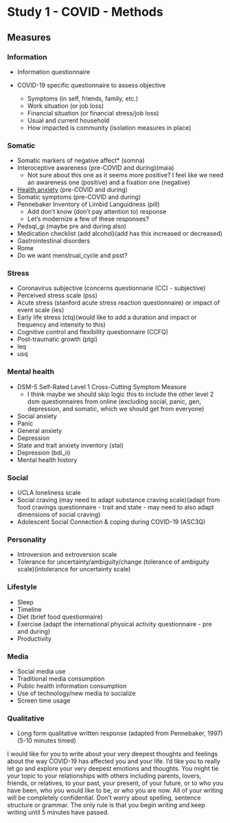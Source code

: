 # Study 1 - COVID - Methods

## Measures

### Information

- Information questionnaire
    
- COVID-19 specific questionnaire to assess objective
    - Symptoms (in self, friends, family, etc.)
    - Work situation (or job loss)
    - Financial situation (or financial stress/job loss)
    - Usual and current household
    - How impacted is community (isolation measures in place)

### Somatic
- Somatic markers of negative affect* (somna)
- Interoceptive awareness (pre-COVID and during)(maia)
    - Not sure about this one as it seems more positive? I feel like we need an awareness one (positive) and a fixation one (negative)
- [Health anxiety](https://psychology-tools.com/test/health-anxiety-inventory) (pre-COVID and during)
- Somatic symptoms (pre-COVID and during)
- Pennebaker Inventory of Limbid Languidness (pill)
    - Add don't know (don't pay attention to) response
    - Let's modernize a few of these responses?
- Pedsql_gi (maybe pre and during also)
- Medication checklist (add alcohol)(add has this increased or decreased)
- Gastrointestinal disorders
- Rome
- Do we want menstrual_cycle and psst?

### Stress
- Coronavirus subjective (concerns questionnarie (CC) - subjective)
- Perceived stress scale (pss)
- Acute stress (stanford acute stress reaction questionnaire) or impact of event scale (ies)
- Early life stress (ctq)(would like to add a duration and impact or frequency and intensity to this)
- Cognitive control and flexibility questionnaire (CCFQ)
- Post-traumatic growth (ptgi)
- leq
- usq

### Mental health
- DSM-5 Self-Rated Level 1 Cross-Cutting Symptom Measure
    - I think maybe we should skip logic this to include the other level 2 dsm questionnaires from online (excluding social, panic, gen, depression, and somatic, which we should get from everyone)
- Social anxiety
- Panic
- General anxiety
- Depression
- State and trait anxiety inventory (stai)
- Depression (bdi_ii)
- Mental health history
    
### Social
- UCLA loneliness scale
- Social craving (may need to adapt substance craving scale)(adapt from food cravings questionnaire - trait and state - may need to also adapt dimensions of social craving)
- Adolescent Social Connection & coping during COVID-19 (ASC3Q)

### Personality

- Introversion and extroversion scale
- Tolerance for uncertainty/ambiguity/change (tolerance of ambiguity scale)(intolerance for uncertainty scale)

### Lifestyle

- Sleep
- Timeline
- Diet (brief food questionnaire)
- Exercise (adapt the international physical activity questionnaire - pre and during)
- Productivity

### Media

- Social media use
- Traditional media consumption
- Public health information consumption
- Use of technology/new media to socialize
- Screen time usage


### Qualitative

- Long form qualitative written response (adapted from Pennebaker, 1997)(5-10 minutes timed)

I would like for you to write about your very deepest thoughts and feelings about the way COVID-19 has affected you and your life. I'd like you to really let go and explore your very deepest emotions and thoughts. You might tie your topic to your relationships with others including parents, lovers, friends, or relatives, to your past, your present, of your future, or to who you have been, who you would like to be, or who you are now. All of your writing will be completely confidential. Don't worry about spelling, sentence structure or grammar. The only rule is that you begin writing and keep writing until 5 minutes have passed. 
